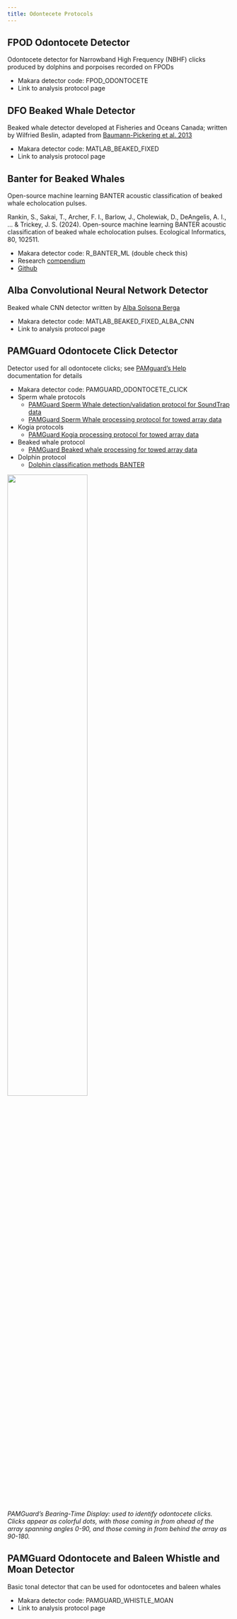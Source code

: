 ```yaml
---
title: Odontecete Protocols 
---
```


## FPOD Odontocete Detector 

Odontocete detector for Narrowband High Frequency (NBHF) clicks produced by dolphins and porpoises recorded on FPODs

* Makara detector code: FPOD\_ODONTOCETE  
* Link to analysis protocol page

## DFO Beaked Whale Detector

Beaked whale detector developed at Fisheries and Oceans Canada; written by Wilfried Beslin, adapted from [Baumann-Pickering et al. 2013](https://journals.plos.org/plosone/article?id=10.1371/journal.pone.0086072)

* Makara detector code: MATLAB\_BEAKED\_FIXED  
* Link to analysis protocol page

## Banter for Beaked Whales
Open-source machine learning BANTER acoustic classification of beaked whale echolocation pulses.

Rankin, S., Sakai, T., Archer, F. I., Barlow, J., Cholewiak, D., DeAngelis, A. I., ... & Trickey, J. S. (2024). Open-source machine learning BANTER acoustic classification of beaked whale echolocation pulses. Ecological Informatics, 80, 102511.\

* Makara detector code: R_BANTER_ML (double check this)
* Research [compendium](https://doi.org/10.1016/j.ecoinf.2024.102511)
* [Github](https://github.com/shannonrankin/BANTER_BeakedWhales)

## Alba Convolutional Neural Network Detector

Beaked whale CNN detector written by [Alba Solsona Berga](https://journals.plos.org/plosone/article?id=10.1371/journal.pone.0304744) 

* Makara detector code: MATLAB\_BEAKED\_FIXED\_ALBA\_CNN  
* Link to analysis protocol page

## PAMGuard Odontocete Click Detector

Detector used for all odontocete clicks; see [PAMguard's Help](https://www.pamguard.org/olhelp/) documentation for details

* Makara detector code: PAMGUARD\_ODONTOCETE\_CLICK  
* Sperm whale protocols  
  * [PAMGuard Sperm Whale detection/validation protocol for SoundTrap data](https://docs.google.com/document/d/1738gDvmxEc7OqcbQv4-IHLb3M4SXa-5LQd00Bf4lZxE/edit?tab=t.0)  
  * [PAMGuard Sperm Whale processing protocol for towed array data](https://docs.google.com/document/d/1738gDvmxEc7OqcbQv4-IHLb3M4SXa-5LQd00Bf4lZxE/edit?tab=t.0)  
* Kogia protocols
  * [PAMGuard Kogia processing protocol for towed array data](https://docs.google.com/document/d/12XRD66knm8X5niWNafroOcwuysr6dT7p/edit)  
* Beaked whale protocol  
  * [PAMGuard Beaked whale processing for towed array data](https://docs.google.com/document/d/1oAMwheP2KCHV2ljbVT2HdZjFjxzE3UrV)  
* Dolphin protocol
  * [Dolphin classification methods BANTER](https://docs.google.com/document/d/1rCV88JoH9F4inyv8AvJruHWlMqIX7gGD/edit)
  
![](/figs/Software_detectors/NEFSC_AMAPPS_dol_class.PNG){width=60%}\
*PAMGuard's Bearing-Time Display: used to identify odontocete clicks. Clicks appear as colorful dots, with those coming in from ahead of the array spanning angles 0-90, and those coming in from behind the array as 90-180.*
  
## PAMGuard Odontocete and Baleen Whistle and Moan Detector

Basic tonal detector that can be used for odontocetes and baleen whales

* Makara detector code: PAMGUARD\_WHISTLE\_MOAN  
* Link to analysis protocol page
